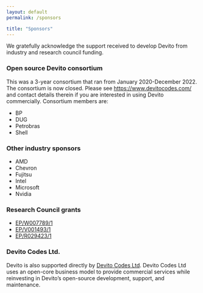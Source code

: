 ```yaml
---
layout: default
permalink: /sponsors

title: "Sponsors"
---
```


We gratefully acknowledge the support received to develop Devito from industry and research council funding.

### Open source Devito consortium

This was a 3-year consortium that ran from January 2020-December 2022. The consortium is now closed. Please see [https://www.devitocodes.com/](https://www.devitocodes.com/) and contact details therein if you are interested in using Devito commercially. Consortium members are:

* BP
* DUG
* Petrobras
* Shell 

### Other industry sponsors

* AMD
* Chevron
* Fujitsu
* Intel
* Microsoft
* Nvidia

### Research Council grants

* [EP/W007789/1](https://gow.epsrc.ukri.org/NGBOViewGrant.aspx?GrantRef=EP/W007940/1)
* [EP/V001493/1](https://gow.epsrc.ukri.org/NGBOViewGrant.aspx?GrantRef=EP/V001493/1)
* [EP/R029423/1](https://gow.epsrc.ukri.org/NGBOViewGrant.aspx?GrantRef=EP/R029423/1)

### Devito Codes Ltd.

Devito is also supported directly by [Devito Codes Ltd](https://www.devitocodes.com/). Devito Codes Ltd uses an open-core business model to provide commercial services while reinvesting in Devito's open-source development, support, and maintenance.
